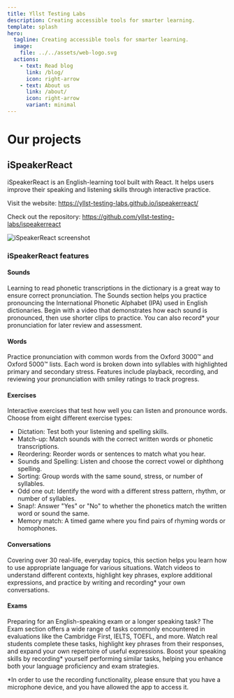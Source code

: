 ```yaml
---
title: Yllst Testing Labs
description: Creating accessible tools for smarter learning.
template: splash
hero:
  tagline: Creating accessible tools for smarter learning.
  image:
    file: ../../assets/web-logo.svg
  actions:
    - text: Read blog
      link: /blog/
      icon: right-arrow
    - text: About us
      link: /about/
      icon: right-arrow
      variant: minimal
---
```


<div class="flex flex-col gap-4">
    <h1 class="text-5xl font-bold text-center">Our projects</h1>
    <div>
        <h2 class="text-4xl font-semibold">iSpeakerReact</h2>
        <p>iSpeakerReact is an English-learning tool built with React. It helps users improve their speaking and
            listening skills through interactive practice.</p>
        <p>Visit the website: <a href="https://yllst-testing-labs.github.io/ispeakerreact/" target="_blank" rel="noopener noreferrer">https://yllst-testing-labs.github.io/ispeakerreact/</a></p>
        <p>Check out the repository: <a href="https://github.com/yllst-testing-labs/ispeakerreact" target="_blank" rel="noopener noreferrer">https://github.com/yllst-testing-labs/ispeakerreact</a></p>
        <img
            src="https://raw.githubusercontent.com/yllst-testing-labs/ispeakerreact/refs/heads/main/public/images/homepage_screenshot.webp"
            alt="iSpeakerReact screenshot" />
        <h3 class="text-2xl font-semibold">iSpeakerReact features</h3>
        <h4 class="text-lg font-semibold">Sounds</h4>
        <p>Learning to read phonetic transcriptions in the dictionary is a great way to ensure correct pronunciation. The Sounds section helps you practice pronouncing the International Phonetic Alphabet (IPA) used in English dictionaries. Begin with a video that demonstrates how each sound is pronounced, then use shorter clips to practice. You can also record* your pronunciation for later review and assessment.</p>
        <h4 class="text-lg font-semibold">Words</h4>
        <p>Practice pronunciation with common words from the Oxford 3000™ and Oxford 5000™ lists. Each word is broken down into syllables with highlighted primary and secondary stress. Features include playback, recording, and reviewing your pronunciation with smiley ratings to track progress.</p>
        <h4 class="text-lg font-semibold">Exercises</h4>
        <p>Interactive exercises that test how well you can listen and pronounce words. Choose from eight different exercise types:</p>
        <ul>
            <li>Dictation: Test both your listening and spelling skills.</li>
            <li>Match-up: Match sounds with the correct written words or phonetic transcriptions.</li>
            <li>Reordering: Reorder words or sentences to match what you hear.</li>
            <li>Sounds and Spelling: Listen and choose the correct vowel or diphthong spelling.</li>
            <li>Sorting: Group words with the same sound, stress, or number of syllables.</li>
            <li>Odd one out: Identify the word with a different stress pattern, rhythm, or number of syllables.</li>
            <li>Snap!: Answer "Yes" or "No" to whether the phonetics match the written word or sound the same.</li>
            <li>Memory match: A timed game where you find pairs of rhyming words or homophones.</li>
        </ul>
        <h4 class="text-lg font-semibold">Conversations</h4>
        <p>Covering over 30 real-life, everyday topics, this section helps you learn how to use appropriate language for various situations. Watch videos to understand different contexts, highlight key phrases, explore additional expressions, and practice by writing and recording* your own conversations.</p>
        <h4 class="text-lg font-semibold">Exams</h4>
        <p>Preparing for an English-speaking exam or a longer speaking task? The Exam section offers a wide range of tasks commonly encountered in evaluations like the Cambridge First, IELTS, TOEFL, and more. Watch real students complete these tasks, highlight key phrases from their responses, and expand your own repertoire of useful expressions. Boost your speaking skills by recording* yourself performing similar tasks, helping you enhance both your language proficiency and exam strategies.</p>
        <p class="text-sm">*In order to use the recording functionality, please ensure that you have a microphone device, and you have allowed the app to access it.</p>
    </div>
</div>
